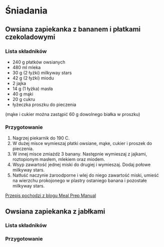 # Śniadania

## Owsiana zapiekanka z bananem i płatkami czekoladowymi

### Lista składników
- 240 g płatków owsianych
- 480 ml mleka
- 30 g (2 łyżki) milkyway stars 
- 42 g (2 łyżki) miodu 
- 2 jajka
- 14 g (1 łyżka) masła
- 40 g mąki 
- 20 g cukru
- łyżeczka proszku do pieczenia

(mąke i cukier można zastąpić 60 g dowolnego białka w proszku)

### Przygotowanie

1. Nagrzej piekarnik do 190 C.
2. W dużej misce wymieszaj płatki owsiane, mąke, cukier i proszek do pieczenia.
3. W innej misce zmiażdż 3 banany. Następnie wymieszaj z jajkami, roztopionym masłem, mlekiem oraz miodem. 
4. Wsyp zawartość jednej miski do drugiej i wymieszaj. Dodaj połowe milkyway stars.
4. Natłuść naczynie żaroodporne i wlej do niego zawartość miski, umieść na wierzchu prokojonego w plastry ostaniego banana i pozostałe milkyway stars.

[Przepis pochodzi z blogu Meal Prep Manual](https://mealprepmanual.com/chocolate-chip-banana-bread-baked-oatmeal/)

## Owsiana zapiekanka z jabłkami

### Lista składników

### Przygotowanie